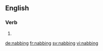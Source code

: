 ==English==

===Verb===
{{head|en|present participle}}

# {{present participle of|nab|lang=en}}

[[de:nabbing]]
[[fr:nabbing]]
[[sv:nabbing]]
[[vi:nabbing]]